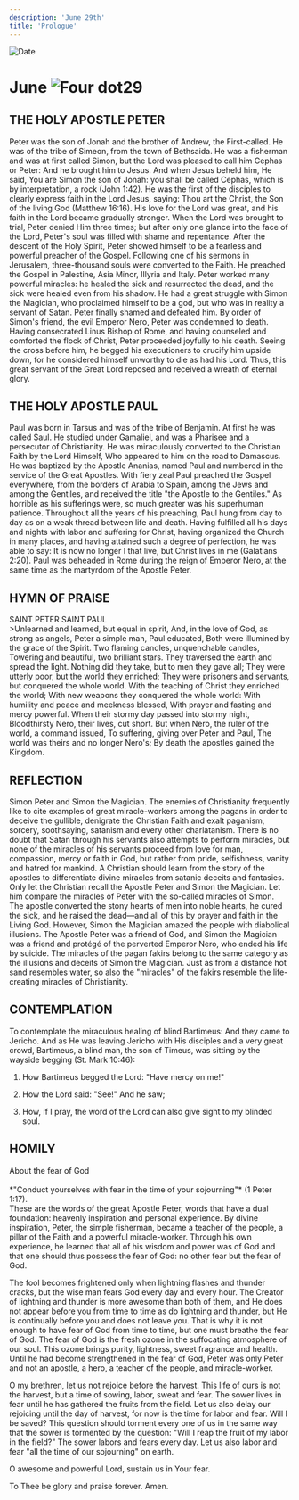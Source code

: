 ```yaml
---
description: 'June 29th'
title: 'Prologue'
---
```


<RunningHead />
<Image src="/title-imprint.png" height={68} width={50} alt="Date" className="title-imprint"/>

# <div id="date">June <Image className="four-dot" src="/four-dot.png" height={15} width={15} alt="Four dot" />29</div>

## THE HOLY APOSTLE PETER

Peter was the son of Jonah and the brother of Andrew, the First-called. He was of the tribe of Simeon, from the town of Bethsaida. He was a fisherman and was at first called Simon, but the Lord was pleased to call him Cephas or Peter: And he brought him to Jesus. And when Jesus beheld him, He said, You are Simon the son of Jonah: you shall be called Cephas, which is by interpretation, a rock (John 1:42). He was the first of the disciples to clearly express faith in the Lord Jesus, saying: Thou art the Christ, the Son of the living God (Matthew 16:16). His love for the Lord was great, and his faith in the Lord became gradually stronger. When the Lord was brought to trial, Peter denied Him three times; but after only one glance into the face of the Lord, Peter's soul was filled with shame and repentance. After the descent of the Holy Spirit, Peter showed himself to be a fearless and powerful preacher of the Gospel. Following one of his sermons in Jerusalem, three-thousand souls were converted to the Faith. He preached the Gospel in Palestine, Asia Minor, Illyria and Italy. Peter worked many powerful miracles: he healed the sick and resurrected the dead, and the sick were healed even from his shadow. He had a great struggle with Simon the Magician, who proclaimed himself to be a god, but who was in reality a servant of Satan. Peter finally shamed and defeated him. By order of Simon's friend, the evil Emperor Nero, Peter was condemned to death. Having consecrated Linus Bishop of Rome, and having counseled and comforted the flock of Christ, Peter proceeded joyfully to his death. Seeing the cross before him, he begged his executioners to crucify him upside down, for he considered himself unworthy to die as had his Lord. Thus, this great servant of the Great Lord reposed and received a wreath of eternal glory.

## THE HOLY APOSTLE PAUL

Paul was born in Tarsus and was of the tribe of Benjamin. At first he was called Saul. He studied under Gamaliel, and was a Pharisee and a persecutor of Christianity. He was miraculously converted to the Christian Faith by the Lord Himself, Who appeared to him on the road to Damascus. He was baptized by the Apostle Ananias, named Paul and numbered in the service of the Great Apostles. With fiery zeal Paul preached the Gospel everywhere, from the borders of Arabia to Spain, among the Jews and among the Gentiles, and received the title "the Apostle to the Gentiles." As horrible as his sufferings were, so much greater was his superhuman patience. Throughout all the years of his preaching, Paul hung from day to day as on a weak thread between life and death. Having fulfilled all his days and nights with labor and suffering for Christ, having organized the Church in many places, and having attained such a degree of perfection, he was able to say: It is now no longer I that live, but Christ lives in me (Galatians 2:20). Paul was beheaded in Rome during the reign of Emperor Nero, at the same time as the martyrdom of the Apostle Peter.


## HYMN OF PRAISE
<div style={{textAlign:'center', color:'crimson', fontWeight:'bold'}}>
SAINT PETER  
SAINT PAUL
</div>
>Unlearned and learned, but equal in spirit,  
And, in the love of God, as strong as angels,  
Peter a simple man, Paul educated,  
Both were illumined by the grace of the Spirit.  
Two flaming candles, unquenchable candles,  
Towering and beautiful, two brilliant stars.  
They traversed the earth and spread the light.  
Nothing did they take, but to men they gave all;  
They were utterly poor, but the world they enriched;  
They were prisoners and servants, but conquered the whole world.  
With the teaching of Christ they enriched the world;  
With new weapons they conquered the whole world:  
With humility and peace and meekness blessed,  
With prayer and fasting and mercy powerful.  
When their stormy day passed into stormy night,  
Bloodthirsty Nero, their lives, cut short.  
But when Nero, the ruler of the world, a command issued,  
To suffering, giving over Peter and Paul,  
The world was theirs and no longer Nero's;  
By death the apostles gained the Kingdom.  


## REFLECTION

Simon Peter and Simon the Magician. The enemies of Christianity frequently like to cite examples of great miracle-workers among the pagans in order to deceive the gullible, denigrate the Christian Faith and exalt paganism, sorcery, soothsaying, satanism and every other charlatanism. There is no doubt that Satan through his servants also attempts to perform miracles, but none of the miracles of his servants proceed from love for man, compassion, mercy or faith in God, but rather from pride, selfishness, vanity and hatred for mankind. A Christian should learn from the story of the apostles to differentiate divine miracles from satanic deceits and fantasies. Only let the Christian recall the Apostle Peter and Simon the Magician. Let him compare the miracles of Peter with the so-called miracles of Simon. The apostle converted the stony hearts of men into noble hearts, he cured the sick, and he raised the dead—and all of this by prayer and faith in the Living God. However, Simon the Magician amazed the people with diabolical illusions. The Apostle Peter was a friend of God, and Simon the Magician was a friend and protégé of the perverted Emperor Nero, who ended his life by suicide. The miracles of the pagan fakirs belong to the same category as the illusions and deceits of Simon the Magician. Just as from a distance hot sand resembles water, so also the "miracles" of the fakirs resemble the life-creating miracles of Christianity.

## CONTEMPLATION

To contemplate the miraculous healing of blind Bartimeus: And they came to Jericho. And as He was leaving Jericho with His disciples and a very great crowd, Bartimeus, a blind man, the son of Timeus, was sitting by the wayside begging (St. Mark 10:46):

1. How Bartimeus begged the Lord: "Have mercy on me!"

2. How the Lord said: "See!" And he saw;

3. How, if I pray, the word of the Lord can also give sight to my blinded soul.


## HOMILY
<div style={{textAlign:'center', color:'crimson', fontWeight:'bold'}}>
About the fear of God
</div>
<br />
<div style={{textAlign:'right'}}>
*"Conduct yourselves with fear in the time of your sojourning"* (1 Peter 1:17).
</div>
These are the words of the great Apostle Peter, words that have a dual foundation: heavenly inspiration and personal experience. By divine inspiration, Peter, the simple fisherman, became a teacher of the people, a pillar of the Faith and a powerful miracle-worker. Through his own experience, he learned that all of his wisdom and power was of God and that one should thus possess the fear of God: no other fear but the fear of God.

The fool becomes frightened only when lightning flashes and thunder cracks, but the wise man fears God every day and every hour. The Creator of lightning and thunder is more awesome than both of them, and He does not appear before you from time to time as do lightning and thunder, but He is continually before you and does not leave you. That is why it is not enough to have fear of God from time to time, but one must breathe the fear of God. The fear of God is the fresh ozone in the suffocating atmosphere of our soul. This ozone brings purity, lightness, sweet fragrance and health. Until he had become strengthened in the fear of God, Peter was only Peter and not an apostle, a hero, a teacher of the people, and miracle-worker.

O my brethren, let us not rejoice before the harvest. This life of ours is not the harvest, but a time of sowing, labor, sweat and fear. The sower lives in fear until he has gathered the fruits from the field. Let us also delay our rejoicing until the day of harvest, for now is the time for labor and fear. Will I be saved? This question should torment every one of us in the same way that the sower is tormented by the question: "Will I reap the fruit of my labor in the field?" The sower labors and fears every day. Let us also labor and fear "all the time of our sojourning" on earth.

O awesome and powerful Lord, sustain us in Your fear.

To Thee be glory and praise forever. Amen.